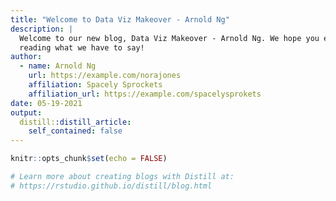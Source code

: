```yaml
---
title: "Welcome to Data Viz Makeover - Arnold Ng"
description: |
  Welcome to our new blog, Data Viz Makeover - Arnold Ng. We hope you enjoy 
  reading what we have to say!
author:
  - name: Arnold Ng 
    url: https://example.com/norajones
    affiliation: Spacely Sprockets
    affiliation_url: https://example.com/spacelysprokets
date: 05-19-2021
output:
  distill::distill_article:
    self_contained: false
---
```


```r
knitr::opts_chunk$set(echo = FALSE)

# Learn more about creating blogs with Distill at:
# https://rstudio.github.io/distill/blog.html

```



